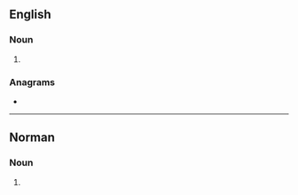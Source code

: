 ==English==

===Noun===
{{head|en|noun form}}

# {{plural of|en|martel}}

===Anagrams===
* {{anagrams|en|a=aelmrst|Tramels|armlets|lamster|malters|smartle|tramels}}

----

==Norman==

===Noun===
{{head|nrf|noun plural form|g=m-p}}

# {{plural of|nrf|martel||cognac}}